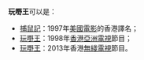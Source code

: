 '''玩嘢王'''可以是：

* [[捕鼠記|捕鼠記]]：1997年[[美國|美國]][[電影|電影]]的香港譯名；
* [[玩嘢王_(亞洲電視)|玩嘢王]]：1998年[[香港|香港]][[亞洲電視|亞洲電視]]節目；
* [[玩嘢王_(無綫電視)|玩嘢王]]：2013年香港[[無綫電視|無綫電視]]節目。

{{Disambig|W玩|Cat=三字作品消歧義}}